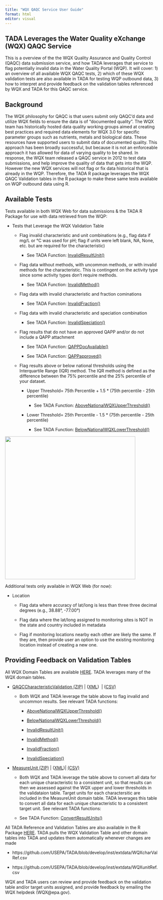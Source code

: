```yaml
---
title: "WQX QAQC Service User Guide"
format: html
editor: visual
---
```


## TADA Leverages the Water Quality eXchange (WQX) QAQC Service

This is a overview of the the WQX Quality Assurance and Quality Control (QAQC) data submission service, and how TADA leverages that service to flag potentially invalid data in the Water Quality Portal (WQP). It will cover: 1) an overview of all available WQX QAQC tests, 2) which of these WQX validation tests are also available in TADA for testing WQP outbound data, 3) how to interpret and provide feedback on the validation tables referenced by WQX and TADA for this QAQC service.

## Background

The WQX philosophy for QAQC is that users submit only QAQC'd data and utilize WQX fields to ensure the data is of "documented quality". The WQX team has historically hosted data quality working groups aimed at creating best practices and required data elements for WQX 3.0 for specific parameter groups such as nutrients, metals and biological data. These resources have supported users to submit data of documented quality. This approach has been broadly successful, but because it is not an enforceable approach it has allowed for data of varying quality to be shared. In response, the WQX team released a QAQC service in 2012 to test data submissions, and help improve the quality of data that gets into the WQP. However the new WQX services will not flag or fix data historical that is already in the WQP. Therefore, the TADA R package leverages the WQX QAQC Validation tables in the R package to make these same tests available on WQP outbound data using R.

## Available Tests

Tests available in both WQX Web for data submissions & the TADA R Package for use with data retrieved from the WQP:

-   Tests that Leverage the WQX Validation Table

    -   Flag invalid characteristic and unit combinations (e.g., flag data if mg/L or °C was used for pH; flag if units were left blank, NA, None, etc. but are required for the characteristic)

        -   See TADA Function: [InvalidResultUnit()](https://usepa.github.io/TADA/reference/InvalidResultUnit.html)

    -   Flag data without methods, with uncommon methods, or with invalid methods for the characteristic. This is contingent on the activity type since some activity types don't require methods.

        -   See TADA Function: [InvalidMethod()](https://usepa.github.io/TADA/reference/InvalidMethod.html)

    -   Flag data with invalid characteristic and fraction cominations

        -   See TADA Function: [InvalidFraction()](https://usepa.github.io/TADA/reference/InvalidFraction.html)

    -   Flag data with invalid characteristic and speciation combination

        -   See TADA Function: [InvalidSpeciation()](https://usepa.github.io/TADA/reference/InvalidSpeciation.html)

    -   Flag results that do not have an approved QAPP and/or do not include a QAPP attachment

        -   See TADA Function: [QAPPDocAvailable()](https://usepa.github.io/TADA/reference/QAPPDocAvailable.html)

        -   See TADA Function: [QAPPapproved()](https://usepa.github.io/TADA/reference/QAPPapproved.html)

    -   Flag results above or below national thresholds using the Interquartile Range (IQR) method. The IQR method is defined as the difference between the 75% percentile and the 25% percentile of your dataset.

        -   Upper Threshold= 75th Percentile + 1.5 \* (75th percentile - 25th percentile)

            -   See TADA Function: [AboveNationalWQXUpperThreshold()](https://usepa.github.io/TADA/reference/AboveNationalWQXUpperThreshold.html)

        -   Lower Threshold= 25th Percentile - 1.5 \* (75th percentile - 25th percentile)

            -   See TADA Function: [BelowNationalWQXLowerThreshold()](https://usepa.github.io/TADA/reference/BelowNationalWQXLowerThreshold.html)

[![](images/IQR.png){width="428" height="467"}](https://en.wikipedia.org/wiki/Interquartile_range)

Additional tests only available in WQX Web (for now):

-   Location

    -   Flag data where accuracy of lat/long is less than three three decimal degrees (e.g., 38.88°, -77.00°)

    -   Flag data where the lat/long assigned to monitoring sites is NOT in the state and country included in metadata

    -   Flag if monitoring locations nearby each other are likely the same. If they are, then provide user an option to use the existing monitoring location instead of creating a new one.

## Providing Feedback on Validation Tables

All WQX Domain Tables are available [HERE](https://www.epa.gov/waterdata/storage-and-retrieval-and-water-quality-exchange-domain-services-and-downloads). TADA leverages many of the WQX domain tables.

-   [QAQCCharacteristicValidation (ZIP)](https://cdx.epa.gov/wqx/download/DomainValues/QAQCCharacteristicValidation_CSV.zip) \| ([XML](https://cdx.epa.gov/wqx/download/DomainValues/QAQCCharacteristicValidation.zip))  \| ([CSV)](https://cdx.epa.gov/wqx/download/DomainValues/QAQCCharacteristicValidation.CSV)

    -   Both WQX and TADA leverage the table above to flag invalid and uncommon results. See relevant TADA functions:

        -   [AboveNationalWQXUpperThreshold()](https://usepa.github.io/TADA/reference/AboveNationalWQXUpperThreshold.html)

        -   [BelowNationalWQXLowerThreshold()](https://usepa.github.io/TADA/reference/BelowNationalWQXLowerThreshold.html)

        -   [InvalidResultUnit()](https://usepa.github.io/TADA/reference/InvalidResultUnit.html)

        -   [InvalidMethod()](https://usepa.github.io/TADA/reference/InvalidMethod.html)

        -   [InvalidFraction()](https://usepa.github.io/TADA/reference/InvalidFraction.html)

        -   [InvalidSpeciation()](https://usepa.github.io/TADA/reference/InvalidSpeciation.html)

-   [MeasureUnit (ZIP)](https://cdx.epa.gov/wqx/download/DomainValues/MeasureUnit_CSV.zip) \| ([XML](https://cdx.epa.gov/wqx/download/DomainValues/MeasureUnit.zip))\| [(CSV)](https://cdx.epa.gov/wqx/download/DomainValues/MeasureUnit.CSV)

    -   Both WQX and TADA leverage the table above to convert all data for each unique characteristic to a consistent unit, so that results can then we assessed against the WQX upper and lower thresholds in the validataion table. Target units for each charactersitic are included in the MeasureUnit domain table. TADA leverages this table to convert all data for each unique characteristic to a consistent target unit. See relevant TADA functions:

    -   See TADA Function: [ConvertResultUnits()](https://usepa.github.io/TADA/reference/ConvertResultUnits.html)

All TADA Reference and Validation Tables are also available in the R Package [HERE](https://github.com/USEPA/TADA/tree/develop/inst/extdata). TADA pulls the WQX Validation Table and other domain tables into TADA and updates them automatically whenever changes are made

-   https://github.com/USEPA/TADA/blob/develop/inst/extdata/WQXcharValRef.csv

-   https://github.com/USEPA/TADA/blob/develop/inst/extdata/WQXunitRef.csv

WQX and TADA users can review and provide feedback on the validation table and/or target units assigned, and provide feedback by emailing the WQX helpdesk (WQX\@epa.gov).
